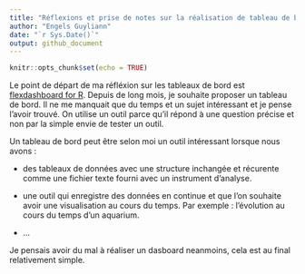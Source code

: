 ```yaml
---
title: "Réflexions et prise de notes sur la réalisation de tableau de bord"
author: "Engels Guyliann"
date: "`r Sys.Date()`"
output: github_document
---
```


```r
knitr::opts_chunk$set(echo = TRUE)
```

Le point de départ de ma réfléxion sur les tableaux de bord est [flexdashboard for R](https://rmarkdown.rstudio.com/flexdashboard/index.html). Depuis de long mois, je souhaite proposer un tableau de bord. Il ne me manquait que du temps et un sujet intéressant et je pense l'avoir trouvé. On utilise un outil parce qu'il répond à une question précise et non par la simple envie de tester un outil. 

Un tableau de bord peut être selon moi un outil intéressant lorsque nous avons :

- des tableaux de données avec une structure inchangée et récurente comme une fichier texte fourni avec un instrument d'analyse.

- une outil qui enregistre des données en continue et que l'on souhaite avoir une visualisation au cours du temps. Par exemple : l'évolution au cours du temps d'un aquarium. 

- ...

Je pensais avoir du mal à réaliser un dasboard neanmoins, cela est au final relativement simple.
